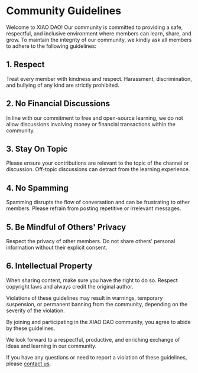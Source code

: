# Community Guidelines

Welcome to XIAO DAO! Our community is committed to providing a safe, respectful, and inclusive environment where members can learn, share, and grow. To maintain the integrity of our community, we kindly ask all members to adhere to the following guidelines:

## 1. Respect

Treat every member with kindness and respect. Harassment, discrimination, and bullying of any kind are strictly prohibited.

## 2. No Financial Discussions

In line with our commitment to free and open-source learning, we do not allow discussions involving money or financial transactions within the community.

## 3. Stay On Topic

Please ensure your contributions are relevant to the topic of the channel or discussion. Off-topic discussions can detract from the learning experience.

## 4. No Spamming

Spamming disrupts the flow of conversation and can be frustrating to other members. Please refrain from posting repetitive or irrelevant messages.

## 5. Be Mindful of Others' Privacy

Respect the privacy of other members. Do not share others' personal information without their explicit consent.

## 6. Intellectual Property

When sharing content, make sure you have the right to do so. Respect copyright laws and always credit the original author.

Violations of these guidelines may result in warnings, temporary suspension, or permanent banning from the community, depending on the severity of the violation. 

By joining and participating in the XIAO DAO community, you agree to abide by these guidelines. 

We look forward to a respectful, productive, and enriching exchange of ideas and learning in our community. 

If you have any questions or need to report a violation of these guidelines, please [contact us](https://discord.gg/HgMH9xJM).
